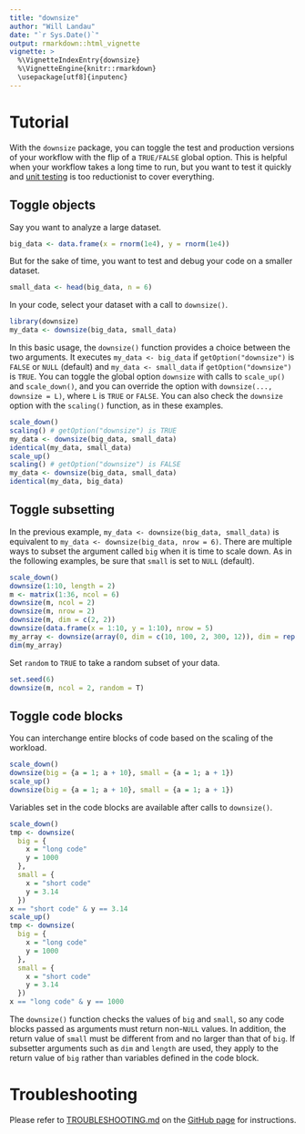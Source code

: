 ```yaml
---
title: "downsize"
author: "Will Landau"
date: "`r Sys.Date()`"
output: rmarkdown::html_vignette
vignette: >
  %\VignetteIndexEntry{downsize}
  %\VignetteEngine{knitr::rmarkdown}
  \usepackage[utf8]{inputenc}
---
```


# Tutorial

With the `downsize` package, you can toggle the test and production versions of your workflow with the flip of a `TRUE/FALSE` global option. This is helpful when your workflow takes a long time to run, but you want to test it quickly and [unit testing](http://kbroman.org/pkg_primer/pages/tests.html) is too reductionist to cover everything.

## Toggle objects

Say you want to analyze a large dataset.

```r
big_data <- data.frame(x = rnorm(1e4), y = rnorm(1e4))
```

But for the sake of time, you want to test and debug your code on a smaller dataset.

```r
small_data <- head(big_data, n = 6)
```

In your code, select your dataset with a call to `downsize()`.

```r
library(downsize)
my_data <- downsize(big_data, small_data)
```

In this basic usage, the `downsize()` function provides a choice between the two arguments. It executes `my_data <- big_data` if `getOption("downsize")` is `FALSE` or `NULL` (default) and `my_data <- small_data` if `getOption("downsize")` is `TRUE`. 
You can toggle the global option `downsize` with calls to `scale_up()` and `scale_down()`, and you can override the option with `downsize(..., downsize = L)`, where `L` is `TRUE` or `FALSE`. You can also check the `downsize` option with the `scaling()` function, as in these examples.

```r
scale_down()
scaling() # getOption("downsize") is TRUE
my_data <- downsize(big_data, small_data)
identical(my_data, small_data)
scale_up()
scaling() # getOption("downsize") is FALSE
my_data <- downsize(big_data, small_data)
identical(my_data, big_data)
```

## Toggle subsetting

In the previous example, `my_data <- downsize(big_data, small_data)` is equivalent to `my_data <- downsize(big_data, nrow = 6)`. There are multiple ways to subset the argument called `big` when it is time to scale down. As in the following examples, be sure that `small` is set to `NULL` (default).

```r
scale_down()
downsize(1:10, length = 2)
m <- matrix(1:36, ncol = 6)
downsize(m, ncol = 2)
downsize(m, nrow = 2)
downsize(m, dim = c(2, 2))
downsize(data.frame(x = 1:10, y = 1:10), nrow = 5)
my_array <- downsize(array(0, dim = c(10, 100, 2, 300, 12)), dim = rep(3, 5))
dim(my_array)
```

Set `random` to `TRUE` to take a random subset of your data.

```r
set.seed(6)
downsize(m, ncol = 2, random = T)
```

## Toggle code blocks

You can interchange entire blocks of code based on the scaling of the workload.

```r
scale_down()
downsize(big = {a = 1; a + 10}, small = {a = 1; a + 1})
scale_up()
downsize(big = {a = 1; a + 10}, small = {a = 1; a + 1})
```

Variables set in the code blocks are available after calls to `downsize()`.

```r
scale_down()
tmp <- downsize(
  big = {
    x = "long code"
    y = 1000
  }, 
  small = {
    x = "short code"
    y = 3.14
  })
x == "short code" & y == 3.14
scale_up()
tmp <- downsize(
  big = {
    x = "long code"
    y = 1000
  }, 
  small = {
    x = "short code"
    y = 3.14
  })
x == "long code" & y == 1000
```

The `downsize()` function checks the values of `big` and `small`, so any  code blocks passed as arguments must return non-`NULL` values. In addition, the return value of `small` must be different from and no larger than that of `big`. If subsetter arguments such as `dim` and `length` are used, they apply to the return value of `big` rather than variables defined in the code block.

# Troubleshooting

Please refer to [TROUBLESHOOTING.md](https://github.com/wlandau/downsize/blob/master/TROUBLESHOOTING.md) on the [GitHub page](https://github.com/wlandau/downsize) for instructions.
